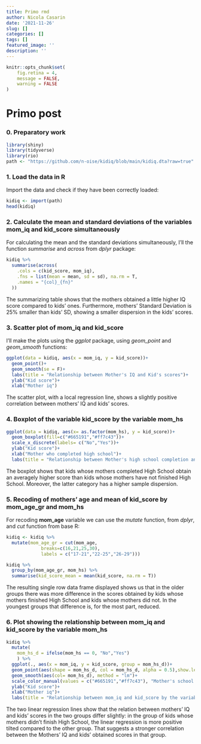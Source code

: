```yaml
---
title: Primo rmd
author: Nicola Casarin
date: '2021-11-26'
slug: []
categories: []
tags: []
featured_image: ''
description: ''
---
```



```r
knitr::opts_chunk$set(
	fig.retina = 4,
	message = FALSE,
	warning = FALSE
)
```
# Primo post

### 0. Preparatory work

```r
library(shiny)
library(tidyverse)
library(rio)
path <- "https://github.com/n-oise/kidiq/blob/main/kidiq.dta?raw=true"
```

### 1. Load the data in R

Import the data and check if they have been correctly loaded:

```r
kidiq <- import(path)
head(kidiq)
```

### 2. Calculate the mean and standard deviations of the variables mom_iq and kid_score simultaneously

For calculating the mean and the standard deviations simultaneously, I'll the function *summarise* and *across* from *dplyr* package:

```r
kidiq %>% 
  summarise(across(
    .cols = c(kid_score, mom_iq),
    .fns = list(mean = mean, sd = sd), na.rm = T,
    .names = "{col}_{fn}"
  ))
```

The summarizing table shows that the mothers obtained a little higher IQ score compared to kids' ones. Furthermore, mothers' Standard Deviation is 25% smaller than kids' SD, showing a smaller dispersion in the kids' scores.

### 3. Scatter plot of mom_iq and kid_score

I'll make the plots using the *ggplot* package, using *geom_point* and *geom_smooth* functions:

```r
ggplot(data = kidiq, aes(x = mom_iq, y = kid_score))+
  geom_point()+
  geom_smooth(se = F)+
  labs(title = "Relationship between Mother's IQ and Kid's scores")+
  ylab("Kid score")+
  xlab("Mother iq")
```

The scatter plot, with a local regression line, shows a slightly positive correlation between mothers' IQ and kids' scores.

### 4. Boxplot of the variable kid_score by the variable mom_hs

```r
ggplot(data = kidiq, aes(x= as.factor(mom_hs), y = kid_score))+
  geom_boxplot(fill=c("#665191","#ff7c43"))+
  scale_x_discrete(labels= c("No","Yes"))+
  ylab("Kid score")+
  xlab("Mother who completed high school")+
  labs(title = "Relationship between Mother's high school completion and Kid's scores")

```

The boxplot shows that kids whose mothers completed High School obtain an averagely higher score than kids whose mothers have not finished High School. Moreover, the latter category has a higher sample dispersion.

### 5. Recoding of mothers’ age and mean of kid_score by mom_age_gr and mom_hs

For recoding **mom_age** variable we can use the *mutate* function, from *dplyr*, and *cut* function from base R: 

```r
kidiq <- kidiq %>% 
  mutate(mom_age_gr = cut(mom_age,
             breaks=c(16,21,25,30),
             labels = c("17-21","22-25","26-29")))
```

```r
kidiq %>% 
  group_by(mom_age_gr, mom_hs) %>% 
  summarise(kid_score_mean = mean(kid_score, na.rm = T))
```

The resulting single row data frame displayed shows us that in the older groups there was more difference in the scores obtained by kids whose mothers finished High School and kids whose mothers did not. In the youngest groups that difference is, for the most part, reduced.

### 6. Plot showing the relationship between mom_iq and kid_score by the variable mom_hs

```r
kidiq %>% 
  mutate(
    mom_hs_d = ifelse(mom_hs == 0, "No","Yes")
    ) %>% 
  ggplot(., aes(x = mom_iq, y = kid_score, group = mom_hs_d))+
  geom_point(aes(shape = mom_hs_d, col = mom_hs_d, alpha = 0.5),show.legend = F)+
  geom_smooth(aes(col= mom_hs_d), method = "lm")+
  scale_color_manual(values = c("#665191","#ff7c43"), "Mother's school completion")+
  ylab("Kid score")+
  xlab("Mother iq")+
  labs(title = "Relationship between mom_iq and kid_score by the variable mom_hs")
```

The two linear regression lines show that the relation between mothers' IQ and kids' scores in the two groups differ slightly: in the group of kids whose mothers didn't finish High School, the linear regression is more positive tilted compared to the other group. That suggests a stronger correlation between the Mothers' IQ and kids' obtained scores in that group.
